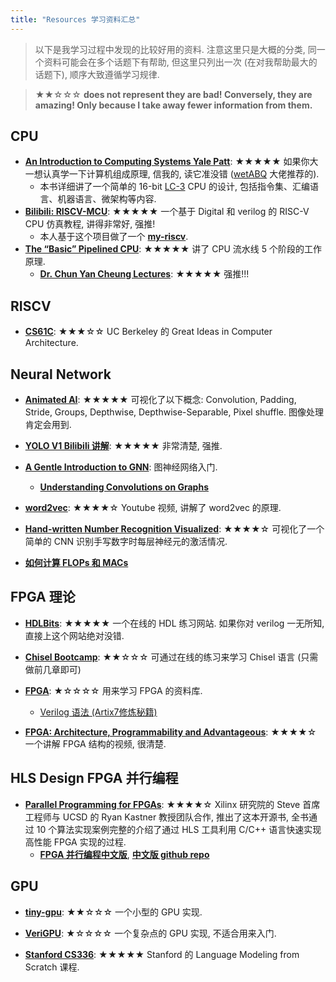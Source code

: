 ```yaml
---
title: "Resources 学习资料汇总"
---
```


> 以下是我学习过程中发现的比较好用的资料. 注意这里只是大概的分类, 同一个资料可能会在多个话题下有帮助, 但这里只列出一次 (在对我帮助最大的话题下), 顺序大致遵循学习规律.

> ★★☆☆☆ **does not represent they are bad! Conversely, they are amazing! Only because I take away fewer information from them.**

<!-- Copy this: ★★★★★☆☆☆☆☆ -->

## CPU

- [**An Introduction to Computing Systems Yale Patt**](https://icourse.club/uploads/files/96a2b94d4be48285f2605d843a1e6db37da9a944.pdf): ★★★★★ 如果你大一想认真学一下计算机组成原理, 信我的, 读它准没错 ([wetABQ](https://sdl.moe) 大佬推荐的).
    - 本书详细讲了一个简单的 16-bit [LC-3](https://en.wikipedia.org/wiki/Little_Computer_3) CPU 的设计, 包括指令集、汇编语言、机器语言、微架构等内容. 

- [**Bilibili: RISCV-MCU**](https://www.bilibili.com/video/BV1QXnoexEi5?spm_id_from=333.788.videopod.sections&vd_source=42579e22289b6144ba0b2bdcf99834e3): ★★★★★ 一个基于 Digital 和 verilog 的 RISC-V CPU 仿真教程, 讲得非常好, 强推!
    - 本人基于这个项目做了一个 [**my-riscv**](https://github.com/Marcobisky/my-riscv).

- [**The "Basic" Pipelined CPU**](https://www.cs.emory.edu/~cheung/Courses/355/Syllabus/7-pipeline/basic.html): ★★★★★ 讲了 CPU 流水线 5 个阶段的工作原理.
    - [**Dr. Chun Yan Cheung Lectures**](https://www.cs.emory.edu/~cheung/Courses/): ★★★★★ 强推!!!

## RISCV

- [**CS61C**](https://cs61c.org/su25/): ★★★☆☆ UC Berkeley 的 Great Ideas in Computer Architecture.

## Neural Network

- [**Animated AI**](https://animatedai.github.io): ★★★★★ 可视化了以下概念: Convolution, Padding, Stride, 
Groups, Depthwise, Depthwise-Separable, Pixel shuffle. 图像处理肯定会用到.

- [**YOLO V1 Bilibili 讲解**](https://www.bilibili.com/video/BV1gKwAeWEo4?spm_id_from=333.788.videopod.episodes&vd_source=42579e22289b6144ba0b2bdcf99834e3): ★★★★★ 非常清楚, 强推.

- [**A Gentle Introduction to GNN**](https://distill.pub/2021/gnn-intro/): 图神经网络入门.
    - [**Understanding Convolutions on Graphs**](https://distill.pub/2021/understanding-gnns/)

- [**word2vec**](https://www.youtube.com/watch?v=viZrOnJclY0): ★★★★☆ Youtube 视频, 讲解了 word2vec 的原理.

- [**Hand-written Number Recognition Visualized**](https://adamharley.com/nn_vis/cnn/3d.html): ★★★★☆ 可视化了一个简单的 CNN 识别手写数字时每层神经元的激活情况.

- [**如何计算 FLOPs 和 MACs**](https://medium.com/@pashashaik/a-guide-to-hand-calculating-flops-and-macs-fa5221ce5ccc)

## FPGA 理论

- [**HDLBits**](https://hdlbits.01xz.net/wiki/Main_Page): ★★★★★ 一个在线的 HDL 练习网站. 如果你对 verilog 一无所知, 直接上这个网站绝对没错.

- [**Chisel Bootcamp**](https://mybinder.org/): ★★☆☆☆ 可通过在线的练习来学习 Chisel 语言 (只需做前几章即可)

- [**FPGA**](https://github.com/LeiWang1999/FPGA?tab=readme-ov-file): ★☆☆☆☆ 用来学习 FPGA 的资料库.
    - [Verilog 语法 (Artix7修炼秘籍)](https://leiblog.wang/static/FPGA/books/00《Artix7修炼秘籍》-MIA701第一季.pdf)

- [**FPGA: Architecture, Programmability and Advantageous**](https://www.youtube.com/watch?v=ahws--oNpBc&list=PLXHMvqUANAFOviU0J8HSp0E91lLJInzX1&index=1): ★★★★☆ 一个讲解 FPGA 结构的视频, 很清楚.

## HLS Design FPGA 并行编程

- [**Parallel Programming for FPGAs**](https://kastner.ucsd.edu/hlsbook/): ★★★★☆ Xilinx 研究院的 Steve 首席工程师与 UCSD 的 Ryan Kastner 教授团队合作, 推出了这本开源书, 全书通过 10 个算法实现案例完整的介绍了通过 HLS 工具利用 C/C++ 语言快速实现高性能 FPGA 实现的过程.
    - [**FPGA 并行编程中文版**](https://xupsh.github.io/pp4fpgas-cn/01-Introduction.html), [**中文版 github repo**](https://github.com/xupsh/pp4fpgas-cn?tab=readme-ov-file)


## GPU

- [**tiny-gpu**](https://github.com/adam-maj/tiny-gpu): ★★☆☆☆ 一个小型的 GPU 实现.

- [**VeriGPU**](https://github.com/hughperkins/VeriGPU): ★☆☆☆☆ 一个复杂点的 GPU 实现, 不适合用来入门.

- [**Stanford CS336**](https://www.youtube.com/watch?v=6OBtO9niT00&list=PLoROMvodv4rOY23Y0BoGoBGgQ1zmU_MT_&index=5): ★★★★★ Stanford 的 Language Modeling from Scratch 课程.